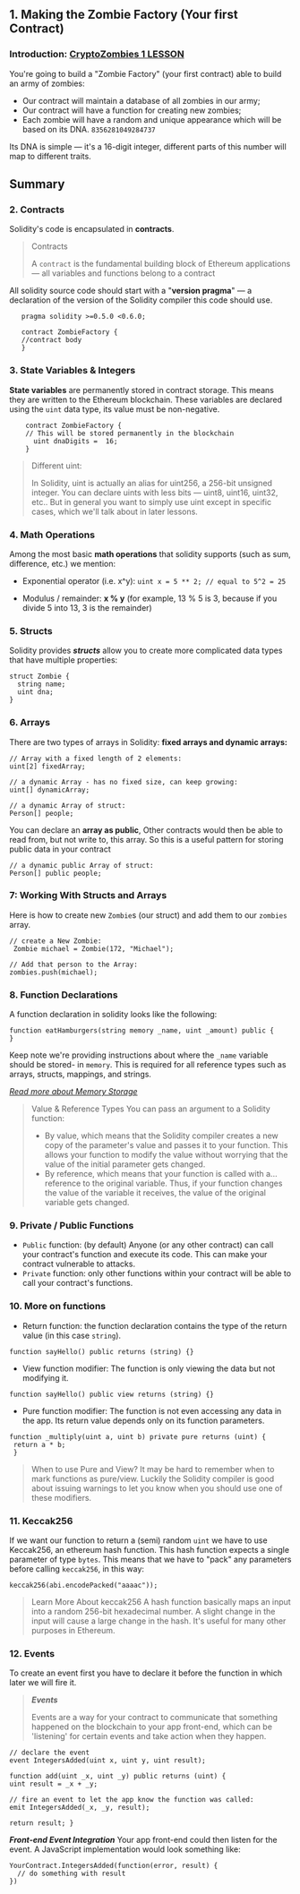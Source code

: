 ## 1. Making the Zombie Factory (Your first Contract)

### Introduction: [CryptoZombies 1 LESSON](https://cryptozombies.io/en/lesson/1/chapter/1)

You're going to build a "Zombie Factory" (your first contract) able to build an army of zombies:

- Our contract will maintain a database of all zombies in our army;
- Our contract will have a function for creating new zombies;
- Each zombie will have a random and unique appearance which will be based on its DNA.
  `8356281049284737`

Its DNA is simple — it's a 16-digit integer, different parts of this number will map to different traits.

## Summary

### 2. Contracts

Solidity's code is encapsulated in **contracts**.

> Contracts
>
> A `contract` is the fundamental building block of Ethereum applications — all variables and functions belong to a contract

All solidity source code should start with a "**version pragma**" — a declaration of the version of the Solidity compiler this code should use.

```solidity
   pragma solidity >=0.5.0 <0.6.0;

   contract ZombieFactory {
   //contract body
   }
```

### 3. State Variables & Integers

**State variables** are permanently stored in contract storage. This means they are written to the Ethereum blockchain. These variables are declared using the `uint` data type, its value must be non-negative.

```solidity
    contract ZombieFactory {
    // This will be stored permanently in the blockchain
      uint dnaDigits =  16;
    }
```

> Different uint:
>
> In Solidity, uint is actually an alias for uint256, a 256-bit unsigned integer. You can declare uints with less bits — uint8, uint16, uint32, etc.. But in general you want to simply use uint except in specific cases, which we'll talk about in later lessons.

### 4. Math Operations

Among the most basic **math operations** that solidity supports (such as sum, difference, etc.) we mention:

- Exponential operator (i.e. x^y):
  `uint x = 5 ** 2; // equal to 5^2 = 25`

- Modulus / remainder: **x % y** (for example, 13 % 5 is 3, because if you divide 5 into 13, 3 is the remainder)

### 5. Structs

Solidity provides **_structs_** allow you to create more complicated data types that have multiple properties:

```solidity
struct Zombie {
  string name;
  uint dna;
}
```

### 6. Arrays

There are two types of arrays in Solidity: **fixed arrays and dynamic arrays:**

```solidity
// Array with a fixed length of 2 elements:
uint[2] fixedArray;

// a dynamic Array - has no fixed size, can keep growing:
uint[] dynamicArray;

// a dynamic Array of struct:
Person[] people;
```

You can declare an **array as public**, Other contracts would then be able to read from, but not write to, this array. So this is a useful pattern for storing public data in your contract

```solidity
// a dynamic public Array of struct:
Person[] public people;
```

### 7: Working With Structs and Arrays

Here is how to create new `Zombie`s (our struct) and add them to our `zombies` array.

```solidity
// create a New Zombie:
 Zombie michael = Zombie(172, "Michael");

// Add that person to the Array:
zombies.push(michael);
```

### 8. Function Declarations

A function declaration in solidity looks like the following:

```solidity
function eatHamburgers(string memory _name, uint _amount) public {
}
```

Keep note we're providing instructions about where the `_name` variable should be stored- in `memory`. This is required for all reference types such as arrays, structs, mappings, and strings.

[_Read more about Memory Storage_](l)

> Value & Reference Types
> You can pass an argument to a Solidity function:
>
> - By value, which means that the Solidity compiler creates a new copy of the parameter's value and passes it to your function. This allows your function to modify the value without worrying that the value of the initial parameter gets changed.
> - By reference, which means that your function is called with a... reference to the original variable. Thus, if your function changes the value of the variable it receives, the value of the original variable gets changed.

### 9. Private / Public Functions

- `Public` function: (by default) Anyone (or any other contract) can call your contract's function and execute its code. This can make your contract vulnerable to attacks.
- `Private` function: only other functions within your contract will be able to call your contract's functions.

### 10. More on functions

- Return function: the function declaration contains the type of the return value (in this case `string`).

```solidity
function sayHello() public returns (string) {}
```

- View function modifier: The function is only viewing the data but not modifying it.

```solidity
function sayHello() public view returns (string) {}
```

- Pure function modifier: The function is not even accessing any data in the app. Its return value depends only on its function parameters.

```solidity
function _multiply(uint a, uint b) private pure returns (uint) {
 return a * b;
 }
```

> When to use Pure and View?
> It may be hard to remember when to mark functions as pure/view. Luckily the Solidity compiler is good about issuing warnings to let you know when you should use one of these modifiers.

### 11. Keccak256

If we want our function to return a (semi) random `uint` we have to use Keccak256, an ethereum hash function. This hash function expects a single parameter of type `bytes`. This means that we have to "pack" any parameters before calling `keccak256`, in this way:

```solidity
keccak256(abi.encodePacked("aaaac"));
```

> Learn More About keccak256
> A hash function basically maps an input into a random 256-bit hexadecimal number. A slight change in the input will cause a large change in the hash. It's useful for many other purposes in Ethereum.

### 12. Events

To create an event first you have to declare it before the function in which later we will fire it.

> **_Events_**
>
> Events are a way for your contract to communicate that something happened on the blockchain to your app front-end, which can
> be 'listening' for certain events and take action when they happen.

```solidity
// declare the event
event IntegersAdded(uint x, uint y, uint result);

function add(uint _x, uint _y) public returns (uint) {
uint result = _x + _y;

// fire an event to let the app know the function was called:
emit IntegersAdded(_x, _y, result);

return result; }
```

**_Front-end Event Integration_**
Your app front-end could then listen for the event. A JavaScript implementation would look something like:

```solidity
YourContract.IntegersAdded(function(error, result) {
  // do something with result
})
```
